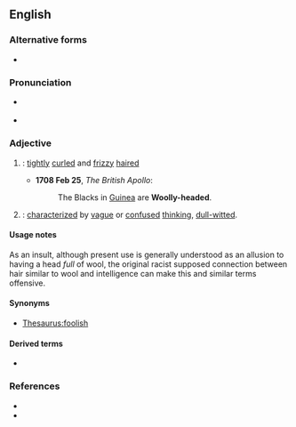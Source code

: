 ==English==
===Alternative forms===
* {{l|en|wooly-headed}}

===Pronunciation===
* {{a|GA}} {{IPA|en|/ˌwʊliˈhɛdəd/|/ˈwʊliˌhɛdəd/}}
* {{a|RP}} {{IPA|en|/ˌwʊlɪˈhɛdᵻd/}}

===Adjective===
{{en-adj|head=[[woolly]]-[[headed]]}}

# {{synonym of|en|nappy}}: [[tightly]] [[curl]]ed and [[frizzy]] [[haired]]
#* '''1708 Feb 25''', ''The British Apollo'':
#*: The Blacks in [[Guinea]] are '''Woolly-headed'''.
# {{synonym of|en|fuzzy-headed}}: [[characterized]] by [[vague]] or [[confused]] [[thinking]], [[dull-witted]].

====Usage notes====
As an insult, although present use is generally understood as an allusion to having a head ''full'' of wool, the original racist supposed connection between hair similar to wool and intelligence can make this and similar terms offensive.

====Synonyms====
* {{sense|vague or confused thinking}} [[Thesaurus:foolish]]

====Derived terms====
* {{l|en|woolly-headedness}}

===References===
* {{R:OED Online|woolly-headed|adj|230150|2021}}
* {{R:Merriam-Webster Online}}
